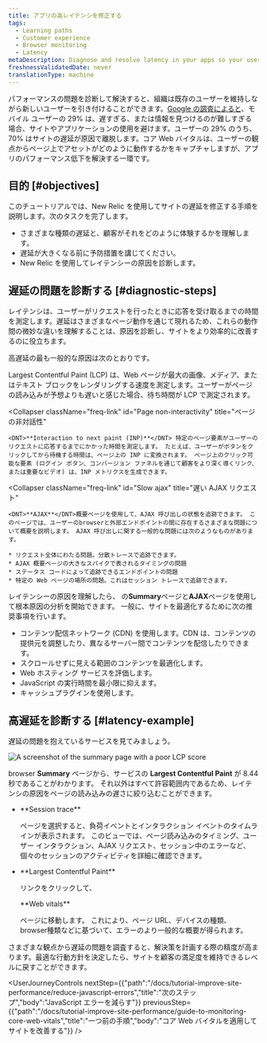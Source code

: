```yaml
---
title: アプリの高レイテンシを修正する
tags:
  - Learning paths
  - Customer experience
  - Browser monitoring
  - Latency
metaDescription: Diagnose and resolve latency in your apps so your users get the most out of their site experience.
freshnessValidatedDate: never
translationType: machine
---
```


パフォーマンスの問題を診断して解決すると、組織は既存のユーザーを維持しながら新しいユーザーを引き付けることができます。[Google の調査によると](https://think.storage.googleapis.com/images/micromoments-guide-to-winning-shift-to-mobile-download.pdf)、モバイル ユーザーの 29% は、遅すぎる、または情報を見つけるのが難しすぎる場合、サイトやアプリケーションの使用を避けます。ユーザーの 29% のうち、70% はサイトの遅延が原因で離脱します。コア Web バイタルは、ユーザーの観点からページ上でアセットがどのように動作するかをキャプチャしますが、アプリのパフォーマンス低下を解決する一環です。

## 目的 [#objectives]

このチュートリアルでは、New Relic を使用してサイトの遅延を修正する手順を説明します。次のタスクを完了します。

* さまざまな種類の遅延と、顧客がそれをどのように体験するかを理解します。
* 遅延が大きくなる前に予防措置を講じてください。
* New Relic を使用してレイテンシーの原因を診断します。

## 遅延の問題を診断する [#diagnostic-steps]

レイテンシは、ユーザーがリクエストを行ったときに応答を受け取るまでの時間を測定します。遅延はさまざまなページ動作を通じて現れるため、これらの動作間の微妙な違いを理解することは、原因を診断し、サイトをより効率的に改善するのに役立ちます。

高遅延の最も一般的な原因は次のとおりです。

<CollapserGroup>
  <Collapser
    className="freq-link"
    id="Slow page load"
    title="ページの読み込みが遅い"
  >
    Largest Contentful Paint (LCP) は、Web ページが最大の画像、メディア、またはテキスト ブロックをレンダリングする速度を測定します。ユーザーがページの読み込みが予想よりも遅いと感じた場合、待ち時間が LCP で測定されます。
  </Collapser>

  <Collapser
    className="freq-link"
    id="Page non-interactivity"
    title="ページの非対話性"
  >
    <DNT>**Interaction to next paint (INP)**</DNT> 特定のページ要素がユーザーのリクエストに応答するまでにかかった時間を測定します。 たとえば、ユーザーがボタンをクリックしてから待機する時間は、ページ上の INP に変換されます。 ページ上のクリック可能な要素 (ログイン ボタン、コンバージョン ファネルを通じて顧客をより深く導くリンク、または重要なビデオ) は、INP メトリクスを生成できます。
  </Collapser>

  <Collapser
    className="freq-link"
    id="Slow ajax"
    title="遅い AJAX リクエスト"
  >
    <DNT>**AJAX**</DNT>概要ページを使用して、AJAX 呼び出しの状態を追跡できます。 このページでは、ユーザーのbrowserと外部エンドポイントの間に存在するさまざまな問題について概要を説明します。 AJAX 呼び出しに関する一般的な問題には次のようなものがあります。

    * リクエスト全体にわたる問題。分散トレースで追跡できます。
    * AJAX 概要ページの大きなスパイクで表されるタイミングの問題
    * ステータス コードによって追跡できるエンドポイントの問題
    * 特定の Web ページの場所の問題。これはセッション トレースで追跡できます。
  </Collapser>
</CollapserGroup>

レイテンシーの原因を理解したら、 <InlinePopover type="browser"/>の<DNT>**Summary**</DNT>ページと<DNT>**AJAX**</DNT>ページを使用して根本原因の分析を開始できます。 一般に、サイトを最適化するために次の推奨事項を行います。

* コンテンツ配信ネットワーク (CDN) を使用します。CDN は、コンテンツの提供元を調整したり、異なるサーバー間でコンテンツを配信したりできます。
* スクロールせずに見える範囲のコンテンツを最適化します。
* Web ホスティング サービスを評価します。
* JavaScript の実行時間を最小限に抑えます。
* キャッシュプラグインを使用します。

## 高遅延を診断する [#latency-example]

遅延の問題を抱えているサービスを見てみましょう。

<img
  alt="A screenshot of the summary page with a poor LCP score"
  title="Abnormal LCP score"
  src="/images/browser_screenshot-crop_LCP-abnormal.webp"
/>

browser <DNT>**Summary**</DNT> ページから、サービスの <DNT>**Largest Contentful Paint**</DNT> が 8.44 秒であることがわかります。 それ以外はすべて許容範囲内であるため、レイテンシの原因をページの読み込みの遅さに絞り込むことができます。

* <DNT>
    **Session trace**
  </DNT>

  ページを選択すると、負荷イベントとインタラクション イベントのタイムラインが表示されます。 このビューでは、ページ読み込みのタイミング、ユーザー インタラクション、AJAX リクエスト、セッション中のエラーなど、個々のセッションのアクティビティを詳細に確認できます。

* <DNT>
    **Largest Contentful Paint**
  </DNT>

  リンクをクリックして、

  <DNT>
    **Web vitals**
  </DNT>

  ページに移動します。 これにより、ページ URL、デバイスの種類、 browser種類などに基づいて、エラーのより一般的な概要が得られます。

さまざまな観点から遅延の問題を調査すると、解決策を計画する際の精度が高まります。最適な行動方針を決定したら、サイトを顧客の満足度を維持できるレベルに戻すことができます。

<UserJourneyControls
  nextStep={{"path":"/docs/tutorial-improve-site-performance/reduce-javascript-errors","title":"次のステップ","body":"JavaScript エラーを減らす"}}
  previousStep={{"path":"/docs/tutorial-improve-site-performance/guide-to-monitoring-core-web-vitals","title":"一つ前の手順","body":"コア Web バイタルを適用してサイトを改善する"}}
/>
